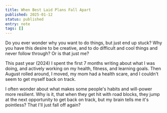 ```yaml
---
title: When Best Laid Plans Fall Apart
published: 2025-01-12
status: published
entry: note
tags: []
---
```

Do you ever wonder why you want to do things, but just end up stuck? Why you have this desire to be creative, and to do difficult and cool things and never follow through? Or is that just me?

This past year (2024) I spent the first 7 months writing about what I was doing, and actively working on my health, fitness, and learning goals. Then August rolled around, I moved, my mom had a health scare, and I couldn't seem to get myself back on track.

I often wonder about what makes some people's habits and will-power more resilient. Why is it, that when they get hit with road blocks, they jump at the next opportunity to get back on track, but my brain tells me it's pointless? That I'll just fall off again?
